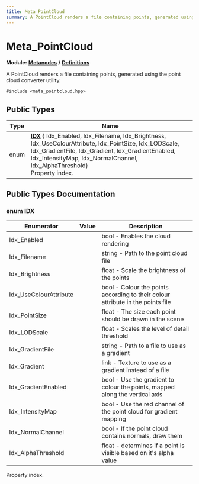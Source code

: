 ```yaml
---
title: Meta_PointCloud
summary: A PointCloud renders a file containing points, generated using the point cloud converter utility. 
---
```


# Meta_PointCloud

**Module:** **[Metanodes](../../modules/metanodes/index.mdx)** **/** **[Definitions](../../modules/metanodes/definitions.mdx)**

A PointCloud renders a file containing points, generated using the point cloud converter utility. 

`#include <meta_pointcloud.hpp>`

## Public Types

| Type           | Name           |
| -------------- | -------------- |
| enum| **[IDX](#enum-idx)** { Idx_Enabled, Idx_Filename, Idx_Brightness, Idx_UseColourAttribute, Idx_PointSize, Idx_LODScale, Idx_GradientFile, Idx_Gradient, Idx_GradientEnabled, Idx_IntensityMap, Idx_NormalChannel, Idx_AlphaThreshold}<br />Property index.  |

## Public Types Documentation

### enum IDX

| Enumerator | Value | Description |
| ---------- | ----- | ----------- |
| Idx_Enabled | | bool - Enables the cloud rendering   |
| Idx_Filename | | string - Path to the point cloud file   |
| Idx_Brightness | | float - Scale the brightness of the points   |
| Idx_UseColourAttribute | | bool - Colour the points according to their colour attribute in the points file   |
| Idx_PointSize | | float - The size each point should be drawn in the scene   |
| Idx_LODScale | | float - Scales the level of detail threshold   |
| Idx_GradientFile | | string - Path to a file to use as a gradient   |
| Idx_Gradient | | link - Texture to use as a gradient instead of a file   |
| Idx_GradientEnabled | | bool - Use the gradient to colour the points, mapped along the vertical axis   |
| Idx_IntensityMap | | bool - Use the red channel of the point cloud for gradient mapping   |
| Idx_NormalChannel | | bool - If the point cloud contains normals, draw them   |
| Idx_AlphaThreshold | | float - determines if a point is visible based on it's alpha value   |

Property index. 
